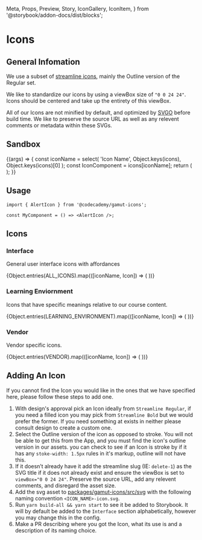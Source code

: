   Meta,
  Props,
  Preview,
  Story,
  IconGallery,
  IconItem,
} from '@storybook/addon-docs/dist/blocks';



<Meta title="Atoms/Icons" component={AlertIcon} />

# Icons

<StoryStatus status="stable" />

## General Infomation

We use a subset of [streamline icons](https://app.streamlineicons.com/streamline-regular), mainly the Outline version of the Regular set.

We like to standardize our icons by using a viewBox size of `"0 0 24 24"`. Icons should be centered and take up the entirety of this viewBox.

All of our Icons are not minified by default, and optimized by [SVGO](https://github.com/svg/svgo) before build time. We like to preserve the source URL as well as any relevent comments or metadata within these SVGs.

## Sandbox

<Preview>
  <Story name="Editable Icon">
    {(args) => {
      const iconName = select(
        'Icon Name',
        Object.keys(icons),
        Object.keys(icons)[0]
      );
      const IconComponent = icons[iconName];
      return (
        <IconComponent
          size={number('size', 40)}
          style={{
            color: select('color', selectableColors, 'black'),
            backgroundColor: select(
              'backgroundColor',
              selectableColors,
              'white'
            ),
          }}
        />
      );
    }}
  </Story>
</Preview>

<Props of={AlertIcon} />

## Usage

```tsx
import { AlertIcon } from '@codecademy/gamut-icons';

const MyComponent = () => <AlertIcon />;
```

## Icons

### Interface

General user interface icons with affordances

<IconGallery>
  {Object.entries(ALL_ICONS).map(([iconName, Icon]) => (
    <IconItem key={iconName} name={iconName}>
      <Icon size={64} color={selectableColors.black} />
    </IconItem>
  ))}
</IconGallery>

### Learning Enviornment

Icons that have specific meanings relative to our course content.

<IconGallery>
  {Object.entries(LEARNING_ENVIRONMENT).map(([iconName, Icon]) => (
    <IconItem key={iconName} name={iconName}>
      <Icon size={64} color={selectableColors.black} />
    </IconItem>
  ))}
</IconGallery>

### Vendor

Vendor specific icons.

<IconGallery>
  {Object.entries(VENDOR).map(([iconName, Icon]) => (
    <IconItem key={iconName} name={iconName}>
      <Icon size={64} color={selectableColors.black} />
    </IconItem>
  ))}
</IconGallery>

## Adding An Icon

If you cannot find the Icon you would like in the ones that we have specified here, please follow these steps to add one.

1. With design's approval pick an Icon ideally from `Streamline Regular`, if you need a filled icon you may pick from `Streamline Bold` but we would prefer the former.
   If you need something at exists in neither please consult design to create a custom one.
2. Select the Outline version of the icon as opposed to stroke. You will not be able to get this from the App, and you must find the icon's outline version in our assets.
   you can check to see if an Icon is stroke by if it has any `stoke-width: 1.5px` rules in it's markup, outline will not have this.
3. If it doesn’t already have it add the streamline slug (IE: `delete-1`) as the SVG title if it does not already exist and ensure the viewBox is set to `viewBox="0 0 24 24"`. Preserve the source URL, add any relevent comments, and disregard the asset size.
4. Add the svg asset to [packages/gamut-icons/src/svg](https://github.com/Codecademy/client-modules/tree/main/packages/gamut-icons) with the following naming convention `<ICON_NAME>-icon.svg`.
5. Run `yarn build-all && yarn start` to see it be added to Storybook. It will by default be added to the `Interface` section alphabetically, however you may change this in the config.
6. Make a PR describing where you got the Icon, what its use is and a description of its naming choice.

